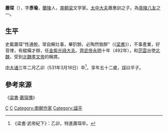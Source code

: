 '''蕭琛'''（{{bd|480年||531年|3月18日|}}），字'''彥瑜'''，[[蘭陵|蘭陵]]人，[[南朝梁|南朝梁]]文学家。[[太中大夫|太中大夫]]蕭惠訓之子。為[[竟陵八友|竟陵八友]]之一。
==生平==
史載蕭琛“性通脫，常自解灶事，畢狖餘，必陶然致醉”（《[[梁書|梁書]]》），不事產業，好音律，有縱橫才辯，任[[金紫光祿大夫|金紫光祿大夫]]。[[齊武帝|齊武帝]][[永明|永明]]十年（492年），和[[范雲_(南朝)|范雲]]出使[[北魏|北魏]]，受到[[北魏孝文帝|北魏孝文帝]]的稱賞。

[[中大通|中大通]]三年二月乙卯（531年3月18日）卒<ref>《梁書·武帝紀下》：乙卯，特進蕭琛卒。</ref>，享年五十二歲，諡曰平子。

==參考來源==
《[[梁書|梁書]]·[[s:梁書/卷26#蕭琛|蕭琛傳]]》
{{竟陵八友}}

[[Category:南梁宗正卿|C]]
[[Category:兰陵萧氏|C]]
[[Category:南朝作家|Category:南朝作家]]
[[Category:諡平|Category:諡平]]
